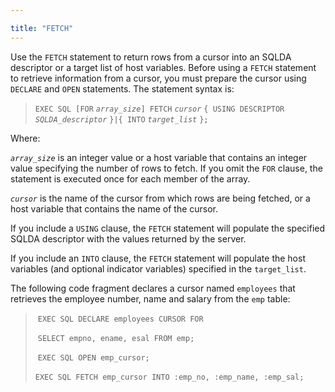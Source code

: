 ---

title: "FETCH"
---

<div id="fetch" class="registered_link"></div>

Use the `FETCH` statement to return rows from a cursor into an SQLDA descriptor or a target list of host variables. Before using a `FETCH` statement to retrieve information from a cursor, you must prepare the cursor using `DECLARE` and `OPEN` statements. The statement syntax is:

> `EXEC SQL [FOR` *`array_size`*`] FETCH` *`cursor`*
>   `{ USING DESCRIPTOR` *`SQLDA_descriptor`* `}|{ INTO` *`target_list`* `};`

Where:

*`array_size`* is an integer value or a host variable that contains an integer value specifying the number of rows to fetch. If you omit the `FOR` clause, the statement is executed once for each member of the array.

*`cursor`* is the name of the cursor from which rows are being fetched, or a host variable that contains the name of the cursor.

If you include a `USING` clause, the `FETCH` statement will populate the specified SQLDA descriptor with the values returned by the server.

If you include an `INTO` clause, the `FETCH` statement will populate the host variables (and optional indicator variables) specified in the `target_list`.

The following code fragment declares a cursor named `employees` that retrieves the employee number, name and salary from the `emp` table:

> ​    `EXEC SQL DECLARE employees CURSOR FOR`
>
> ​        `SELECT empno, ename, esal FROM emp;`
>
> ​    `EXEC SQL OPEN emp_cursor;`
>
> ​    `EXEC SQL FETCH emp_cursor INTO :emp_no, :emp_name, :emp_sal;`